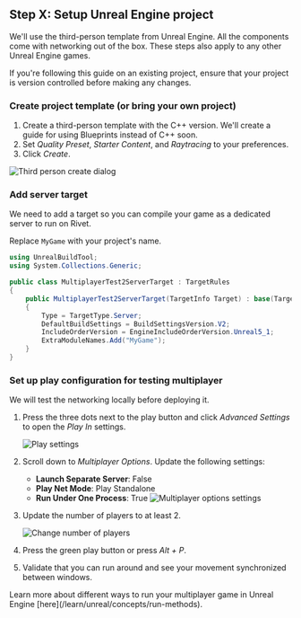 
## Step X: Setup Unreal Engine project

We'll use the third-person template from Unreal Engine. All the components come with networking out of the box. These steps also apply to any other Unreal Engine games.

<Warning>
  If you're following this guide on an existing project, ensure that your project is version controlled before
  making any changes.
</Warning>

### Create project template (or bring your own project)

1. Create a third-person template with the C++ version. We'll create a guide for using Blueprints instead of C++ soon.
2. Set _Quality Preset_, _Starter Content_, and _Raytracing_ to your preferences.
3. Click _Create_.

<Image src={imgCreateThirdPerson} alt='Third person create dialog' />

### Add server target

We need to add a target so you can compile your game as a dedicated server to run on Rivet.

Replace `MyGame` with your project's name.

```csharp
using UnrealBuildTool;
using System.Collections.Generic;

public class MultiplayerTest2ServerTarget : TargetRules
{
	public MultiplayerTest2ServerTarget(TargetInfo Target) : base(Target)
	{
		Type = TargetType.Server;
		DefaultBuildSettings = BuildSettingsVersion.V2;
		IncludeOrderVersion = EngineIncludeOrderVersion.Unreal5_1;
		ExtraModuleNames.Add("MyGame");
	}
}
```

### Set up play configuration for testing multiplayer

We will test the networking locally before deploying it.

1. Press the three dots next to the play button and click _Advanced Settings_ to open the _Play In_ settings.

   <Image src={imgPlaySettings} alt='Play settings' />

2. Scroll down to _Multiplayer Options_. Update the following settings:

   - **Launch Separate Server**: False
   - **Play Net Mode**: Play Standalone
   - **Run Under One Process**: True
     <Image src={imgMultiplayerOptionsSettings} alt='Multiplayer options settings' />

3. Update the number of players to at least 2.

   <Image src={imgNumberPlayers} alt='Change number of players' />

4. Press the green play button or press _Alt + P_.
5. Validate that you can run around and see your movement synchronized between windows.

<Tip>
	Learn more about different ways to run your multiplayer game in Unreal Engine [here](/learn/unreal/concepts/run-methods).
</Tip>
